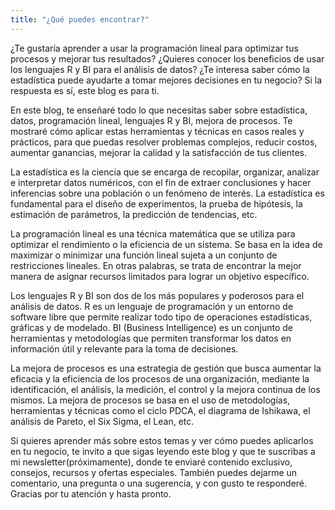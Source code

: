 ```yaml
---
title: "¿Qué puedes encontrar?"
---
```


¿Te gustaría aprender a usar la programación lineal para optimizar tus procesos y mejorar tus resultados? ¿Quieres conocer los beneficios de usar los lenguajes R y BI para el análisis de datos? ¿Te interesa saber cómo la estadística puede ayudarte a tomar mejores decisiones en tu negocio? Si la respuesta es sí, este blog es para ti.

En este blog, te enseñaré todo lo que necesitas saber sobre estadística, datos, programación lineal, lenguajes R y BI, mejora de procesos. Te mostraré cómo aplicar estas herramientas y técnicas en casos reales y prácticos, para que puedas resolver problemas complejos, reducir costos, aumentar ganancias, mejorar la calidad y la satisfacción de tus clientes.

La estadística es la ciencia que se encarga de recopilar, organizar, analizar e interpretar datos numéricos, con el fin de extraer conclusiones y hacer inferencias sobre una población o un fenómeno de interés. La estadística es fundamental para el diseño de experimentos, la prueba de hipótesis, la estimación de parámetros, la predicción de tendencias, etc.

La programación lineal es una técnica matemática que se utiliza para optimizar el rendimiento o la eficiencia de un sistema. Se basa en la idea de maximizar o minimizar una función lineal sujeta a un conjunto de restricciones lineales. En otras palabras, se trata de encontrar la mejor manera de asignar recursos limitados para lograr un objetivo específico.

Los lenguajes R y BI son dos de los más populares y poderosos para el análisis de datos. R es un lenguaje de programación y un entorno de software libre que permite realizar todo tipo de operaciones estadísticas, gráficas y de modelado. BI (Business Intelligence) es un conjunto de herramientas y metodologías que permiten transformar los datos en información útil y relevante para la toma de decisiones.

La mejora de procesos es una estrategia de gestión que busca aumentar la eficacia y la eficiencia de los procesos de una organización, mediante la identificación, el análisis, la medición, el control y la mejora continua de los mismos. La mejora de procesos se basa en el uso de metodologías, herramientas y técnicas como el ciclo PDCA, el diagrama de Ishikawa, el análisis de Pareto, el Six Sigma, el Lean, etc.

Si quieres aprender más sobre estos temas y ver cómo puedes aplicarlos en tu negocio, te invito a que sigas leyendo este blog y que te suscribas a mi newsletter(próximamente), donde te enviaré contenido exclusivo, consejos, recursos y ofertas especiales. También puedes dejarme un comentario, una pregunta o una sugerencia, y con gusto te responderé. Gracias por tu atención y hasta pronto.
